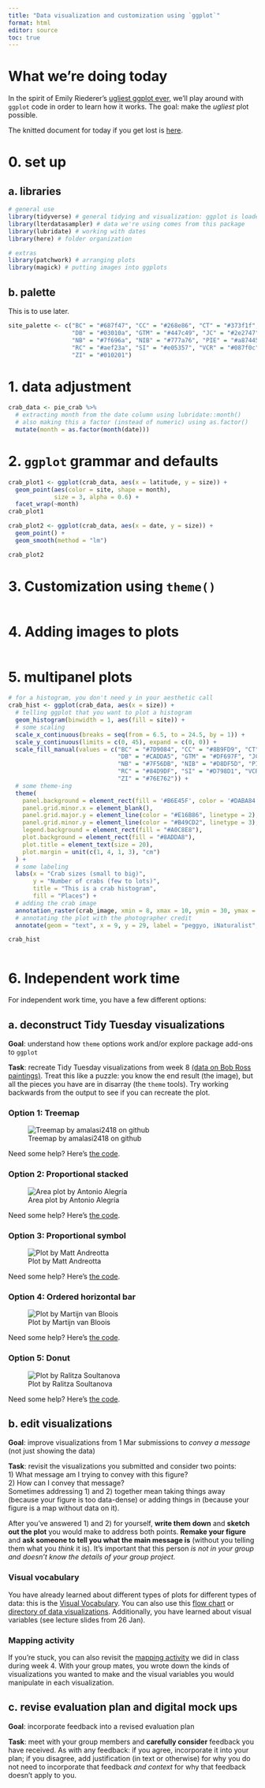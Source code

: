 ```yaml
---
title: "Data visualization and customization using `ggplot`"
format: html
editor: source
toc: true
---
```


# What we're doing today

In the spirit of Emily Riederer's [ugliest ggplot ever](https://gist.github.com/emilyriederer/2bf4f67d7e198f8359b61706c82e42ee), we'll play around with `ggplot` code in order to learn how it works. The goal: make the _ugliest_ plot possible.  

The knitted document for today if you get lost is [here](https://an-bui.github.io/EDS-240_data-vis-and-customization/code/ggplot-code_2023-03-02.html).

# 0. set up

## a. libraries

```r
# general use
library(tidyverse) # general tidying and visualization: ggplot is loaded by default with tidyverse
library(lterdatasampler) # data we're using comes from this package
library(lubridate) # working with dates
library(here) # folder organization

# extras
library(patchwork) # arranging plots
library(magick) # putting images into ggplots
```

## b. palette

This is to use later.

```r
site_palette <- c("BC" = "#687f47", "CC" = "#268e86", "CT" = "#373f1f", 
                  "DB" = "#03010a", "GTM" = "#447c49", "JC" = "#2e2747", 
                  "NB" = "#7f696a", "NIB" = "#777a76", "PIE" = "#a87445", 
                  "RC" = "#aef23a", "SI" = "#e05357", "VCR" = "#087f0c", 
                  "ZI" = "#010201")

```

# 1. data adjustment

```r
crab_data <- pie_crab %>% 
  # extracting month from the date column using lubridate::month()
  # also making this a factor (instead of numeric) using as.factor()
  mutate(month = as.factor(month(date)))
```

# 2. `ggplot` grammar and defaults

```r

crab_plot1 <- ggplot(crab_data, aes(x = latitude, y = size)) +
  geom_point(aes(color = site, shape = month),
             size = 3, alpha = 0.6) +
  facet_wrap(~month)
crab_plot1

crab_plot2 <- ggplot(crab_data, aes(x = date, y = size)) +
  geom_point() +
  geom_smooth(method = "lm")

crab_plot2

```

# 3. Customization using `theme()`

```r

```

# 4. Adding images to plots

```r

```

# 5. multipanel plots

```r
# for a histogram, you don't need y in your aesthetic call
crab_hist <- ggplot(crab_data, aes(x = size)) +
  # telling ggplot that you want to plot a histogram
  geom_histogram(binwidth = 1, aes(fill = site)) +
  # some scaling
  scale_x_continuous(breaks = seq(from = 6.5, to = 24.5, by = 1)) +
  scale_y_continuous(limits = c(0, 45), expand = c(0, 0)) +
  scale_fill_manual(values = c("BC" = "#7D9084", "CC" = "#8B9FD9", "CT" = "#DDD5D5", 
                               "DB" = "#CADDA5", "GTM" = "#DF697F", "JC" = "#E09E5F", 
                               "NB" = "#7F56DB", "NIB" = "#D8DF5D", "PIE" = "#DC53D3", 
                               "RC" = "#84D9DF", "SI" = "#D798D1", "VCR" = "#77E2A8", 
                               "ZI" = "#76E762")) +
  # some theme-ing
  theme(
    panel.background = element_rect(fill = '#B6E45F', color = '#DABA84', linewidth = 5),
    panel.grid.minor.x = element_blank(),
    panel.grid.major.y = element_line(color = "#E16B86", linetype = 2),
    panel.grid.minor.y = element_line(color = "#B49CD2", linetype = 3),
    legend.background = element_rect(fill = "#A0C8E8"),
    plot.background = element_rect(fill = "#8ADDA8"),
    plot.title = element_text(size = 20),
    plot.margin = unit(c(1, 4, 1, 3), "cm")
  ) +
  # some labeling
  labs(x = "Crab sizes (small to big)",
       y = "Number of crabs (few to lots)",
       title = "This is a crab histogram",
       fill = "Places") +
  # adding the crab image
  annotation_raster(crab_image, xmin = 8, xmax = 10, ymin = 30, ymax = 35) +
  # annotating the plot with the photographer credit
  annotate(geom = "text", x = 9, y = 29, label = "peggyo, iNaturalist", size = 3)

crab_hist
```


```r

```

# 6. Independent work time

For independent work time, you have a few different options:

## a. deconstruct Tidy Tuesday visualizations

**Goal**: understand how `theme` options work and/or explore package add-ons to `ggplot`  

**Task**: recreate Tidy Tuesday visualizations from week 8 [(data on Bob Ross paintings)](https://github.com/rfordatascience/tidytuesday/blob/master/data/2023/2023-02-21/readme.md). Treat this like a puzzle: you know the end result (the image), but all the pieces you have are in disarray (the `theme` tools). Try working backwards from the output to see if you can recreate the plot.

### Option 1: Treemap  

![Treemap by amalasi2418 on github](https://raw.githubusercontent.com/amalasi2418/TidyTuesday/main/2023/w08/bob_ross.png) 

Need some help? Here's [the code](https://github.com/amalasi2418/TidyTuesday/blob/main/2023/w08/bob_ross.R).

### Option 2: Proportional stacked

![Area plot by Antonio Alegría](https://raw.githubusercontent.com/AntonioAlegriaH/TidyTuesdayRepository/main/plot-images/2023-02-21-bob-ross-colors.png)

Need some help? Here's [the code](https://github.com/AntonioAlegriaH/TidyTuesdayRepository/blob/main/tidy_tuesday_2023-02-21-bob_ross_colors.R).  

### Option 3: Proportional symbol

![Plot by Matt Andreotta](https://raw.githubusercontent.com/matt-lab/tidytuesday/main/2023/week_08/plot.png)

Need some help? Here's [the code](https://github.com/matt-lab/tidytuesday/blob/main/2023/week_08/plot.R).

### Option 4: Ordered horizontal bar

![Plot by Martijn van Bloois](https://raw.githubusercontent.com/mvbloois/tidytuesday/main/2023/2023-08/bob-ross-paintings.png)

Need some help? Here's [the code](https://github.com/mvbloois/tidytuesday/blob/main/2023/2023-08/bob-ross-paintings.R).

### Option 5: Donut

![Plot by Ralitza Soultanova](https://raw.githubusercontent.com/RalitzaSoultanova/TidyTuesday2023/main/w8/final_bob_ross_ralitza_soultanova.png)

Need some help? Here's [the code](https://github.com/RalitzaSoultanova/TidyTuesday2023/blob/main/w8/w8_Bob_ross.R).

## b. edit visualizations

**Goal**: improve visualizations from 1 Mar submissions to _convey a message_ (not just showing the data)  

**Task**: revisit the visualizations you submitted and consider two points:  
1) What message am I trying to convey with this figure?  
2) How can I convey that message?  
Sometimes addressing 1) and 2) together mean taking things away (because your figure is too data-dense) or adding things in (because your figure is a map without data on it).  

After you've answered 1) and 2) for yourself, **write them down** and **sketch out the plot** you would make to address both points. **Remake your figure** and **ask someone to tell you what the main message is** (without you telling them what you _think_ it is). It's important that this person _is not in your group and doesn't know the details of your group project._

### Visual vocabulary

You have already learned about different types of plots for different types of data: this is the [Visual Vocabulary](https://public.tableau.com/views/VisualVocabulary/VisualVocabulary?:showVizHome=no). You can also use this [flow chart](https://www.data-to-viz.com/) or [directory of data visualizations](https://clauswilke.com/dataviz/directory-of-visualizations.html). Additionally, you have learned about visual variables (see lecture slides from 26 Jan).

### Mapping activity

If you're stuck, you can also revisit the [mapping activity](https://docs.google.com/spreadsheets/d/1-RWVs4RqfHJHjvrhBUTuI05iqgVE6RmF_9zAP_Yi-7k/edit) we did in class during week 4. With your group mates, you wrote down the kinds of visualizations you wanted to make and the visual variables you would manipulate in each visualization.

## c. revise evaluation plan and digital mock ups

**Goal**: incorporate feedback into a revised evaluation plan  

**Task**: meet with your group members and **carefully consider** feedback you have received. As with any feedback: if you agree, incorporate it into your plan; if you disagree, add justification (in text or otherwise) for why you do not need to incorporate that feedback _and context_ for why that feedback doesn't apply to you.








